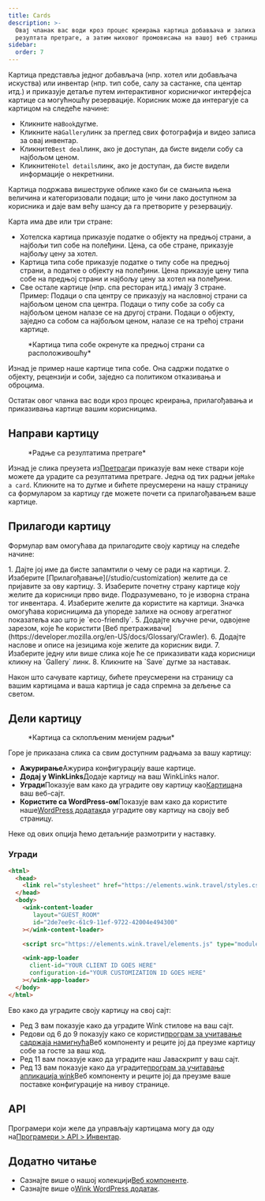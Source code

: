 ```yaml
---
title: Cards
description: >-
  Овај чланак вас води кроз процес креирања картица добављача и залиха из
  резултата претраге, а затим њиховог промовисања на вашој веб страници.
sidebar:
  order: 7
---
```


Картица представља једног добављача (нпр. хотел или добављача искуства) или инвентар (нпр. тип собе, салу за састанке, спа центар итд.) и приказује детаље путем интерактивног корисничког интерфејса картице са могућношћу резервације.
Корисник може да интерагује са картицом на следеће начине:

* Кликните на`Book`дугме.
* Кликните на`Gallery`линк за преглед свих фотографија и видео записа за овај инвентар.
* Кликните`Best deal`линк, ако је доступан, да бисте видели собу са најбољом ценом.
* Кликните`Hotel details`линк, ако је доступан, да бисте видели информације о некретнини.

Картица подржава вишеструке облике како би се смањила њена величина и категоризовали подаци; што је чини лако доступном за корисника и даје вам већу шансу да га претворите у резервацију.

Карта има две или три стране:

* Хотелска картица приказује податке о објекту на предњој страни, а најбољи тип собе на полеђини. Цена, са обе стране, приказује најбољу цену за хотел.
* Картица типа собе приказује податке о типу собе на предњој страни, а податке о објекту на полеђини. Цена приказује цену типа собе на предњој страни и најбољу цену за хотел на полеђини.
* Све остале картице (нпр. спа ресторан итд.) имају 3 стране. Пример: Подаци о спа центру се приказују на насловној страни са најбољом ценом спа центра. Подаци о типу собе за собу са најбољом ценом налазе се на другој страни. Подаци о објекту, заједно са собом са најбољом ценом, налазе се на трећој страни картице.

<figure>
  <CloudinaryImage width="350" height="829" resize="scale" quality="best" alt="Преглед картице" src="academy/card-example" errorImage="noimage_opaque_nyrtl0.png" />

  <figcaption>*Картица типа собе окренуте ка предњој страни са расположивошћу*</figcaption>
</figure>


Изнад је пример наше картице типа собе. Она садржи податке о објекту, рецензији и соби, заједно са политиком отказивања и оброцима.

Остатак овог чланка вас води кроз процес креирања, прилагођавања и приказивања картице вашим корисницима.

## Направи картицу

<figure>
  <CloudinaryImage width="350" height="238" resize="scale" quality="best" alt="Акције" src="academy/inventory-actions" errorImage="noimage_opaque_nyrtl0.png" />

  <figcaption>*Радње са резултатима претраге*</figcaption>
</figure>


Изнад је слика преузета из[Претрага](/studio/search)и приказује вам неке ствари које можете да урадите са резултатима претраге. Једна од тих радњи је`Make a card`.
Кликните на то дугме и бићете преусмерени на нашу страницу са формуларом за картицу где можете почети са прилагођавањем ваше картице.

## Прилагоди картицу

Формулар вам омогућава да прилагодите своју картицу на следеће начине:

<Steps>
  1. Дајте јој име да бисте запамтили о чему се ради на картици.
  2. Изаберите [Прилагођавање](/studio/customization) желите да се пријавите за ову картицу.
  3. Изаберите почетну страну картице коју желите да корисници прво виде. Подразумевано, то је изворна страна тог инвентара.
  4. Изаберите <Badge text="badge" variant="tip" size="small" /> желите да користите на картици. Значка омогућава корисницима да упореде залихе на основу агрегатног показатеља као што је `eco-friendly`.
  5. Додајте кључне речи, одвојене зарезом, које ће користити [Веб претраживачи](https://developer.mozilla.org/en-US/docs/Glossary/Crawler).
  6. Додајте наслове и описе на језицима које желите да корисник види.
  7. Изаберите једну или више слика које ће се приказивати када корисници кликну на `Gallery` линк.
  8. Кликните на `Save` дугме за наставак.
</Steps>


Након што сачувате картицу, бићете преусмерени на страницу са вашим картицама и ваша картица је сада спремна за дељење са светом.

## Дели картицу

<figure>
  <CloudinaryImage width="350" height="857" resize="scale" quality="best" alt="Картица" src="academy/card-actions" errorImage="noimage_opaque_nyrtl0.png" />

  <figcaption>*Картица са склопљеним менијем радњи*</figcaption>
</figure>


Горе је приказана слика са свим доступним радњама за вашу картицу:

* **Ажурирање**Ажурира конфигурацију ваше картице.
* **Додај у WinkLinks**Додаје картицу на ваш WinkLinks налог.
* **Угради**Показује вам како да уградите ову картицу као[Картица](/developers/web-components/#content-loader)на ваш веб-сајт.
* **Користите са WordPress-ом**Показује вам како да користите наше[WordPress додатак](/developers/wordpress)да уградите ову картицу на своју веб страницу.

Неке од ових опција ћемо детаљније размотрити у наставку.

### Угради

```html {3, 6-9, 11, 13-16}
<html>
  <head>
    <link rel="stylesheet" href="https://elements.wink.travel/styles.css"></link>
  </head>
  <body>
    <wink-content-loader
       layout="GUEST_ROOM"
       id="2de7ee9c-61c9-11ef-9722-42004e494300"
    ></wink-content-loader>

    <script src="https://elements.wink.travel/elements.js" type="module" defer></script>

    <wink-app-loader
      client-id="YOUR CLIENT ID GOES HERE"
      configuration-id="YOUR CUSTOMIZATION ID GOES HERE"
    ></wink-app-loader>
  </body>
</html>
```

Ево како да уградите своју картицу на свој сајт:

* Ред 3 вам показује како да уградите Wink стилове на ваш сајт.
* Редови од 6 до 9 показују како се користи[програм за учитавање садржаја намигнућа](/developers/web-components/#content-loader)Веб компоненту и реците јој да преузме картицу собе за госте за ваш код.
* Ред 11 вам показује како да уградите наш Јаваскрипт у ваш сајт.
* Ред 13 вам показује како да уградите[програм за учитавање апликација wink](/developers/web-components/#application-loader)Веб компоненту и реците јој да преузме ваше поставке конфигурације на нивоу странице.

## API

Програмери који желе да управљају картицама могу да оду на[Програмери > API > Инвентар](/developers/apis/#inventory-api).

## Додатно читање

* Сазнајте више о нашој колекцији[Веб компоненте](/developers/web-components).
* Сазнајте више о[Wink WordPress додатак](/developers/wordpress).

